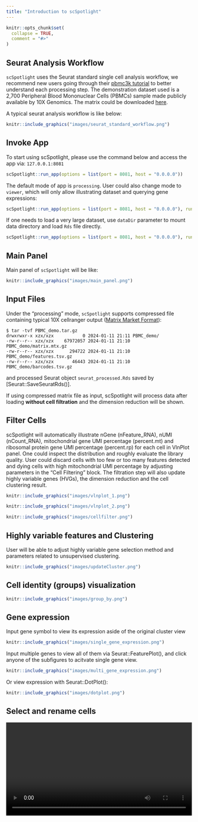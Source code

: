 ```yaml
---
title: "Introduction to scSpotlight"
---
```


```r
knitr::opts_chunk$set(
  collapse = TRUE,
  comment = "#>"
)
```

## Seurat Analysis Workflow

`scSpotlight` uses the Seurat standard single cell analysis workflow, we recommend
new users going through their [pbmc3k tutorial](https://satijalab.org/seurat/articles/pbmc3k_tutorial) 
to better understand each processing step. The demonstration dataset used is a 2,700 
Peripheral Blood Mononuclear Cells (PBMCs) sample made publicly available by 10X Genomics. 
The matrix could be downloaded [here](https://cf.10xgenomics.com/samples/cell/pbmc3k/pbmc3k_filtered_gene_bc_matrices.tar.gz).

A typical seurat analysis workflow is like below:

```r
knitr::include_graphics("images/seurat_standard_workflow.png")
```

## Invoke App

To start using scSpotlight, please use the command below and access the app via: `127.0.0.1:8081`

```R
scSpotlight::run_app(options = list(port = 8081, host = "0.0.0.0"))
```

The default mode of app is `processing`. User could also change mode to `viewer`, which will only allow illustrating
dataset and querying gene expressions:

```R
scSpotlight::run_app(options = list(port = 8081, host = "0.0.0.0"), runningMode = "viewer")
```

If one needs to load a very large dataset, use `dataDir` parameter to mount data directory and load `Rds` file directly.

```R
scSpotlight::run_app(options = list(port = 8081, host = "0.0.0.0"), runningMode = "viewer", dataDir = "/path/to/data_directory")
```

## Main Panel

Main panel of `scSpotlight` will be like:

```r
knitr::include_graphics("images/main_panel.png")
```

## Input Files

Under the "processing" mode, `scSpotlight` supports compressed file containing typical 10X 
cellranger output ([Matrix Market Format](https://math.nist.gov/MatrixMarket/formats.html)):

```
$ tar -tvf PBMC_demo.tar.gz
drwxrwxr-x xzx/xzx           0 2024-01-11 21:11 PBMC_demo/
-rw-r--r-- xzx/xzx    67972057 2024-01-11 21:10 PBMC_demo/matrix.mtx.gz
-rw-r--r-- xzx/xzx      294722 2024-01-11 21:10 PBMC_demo/features.tsv.gz
-rw-r--r-- xzx/xzx       46443 2024-01-11 21:10 PBMC_demo/barcodes.tsv.gz
```

and processed Seurat object `seurat_processed.Rds` saved by [Seurat::SaveSeuratRds()].

If using compressed matrix file as input, scSpotlight will process
data after loading **without cell filtration** and the dimension reduction will be shown.

## Filter Cells

scSpotlight will automatically illustrate nGene (nFeature\_RNA), nUMI (nCount\_RNA), mitochondrial
gene UMI percentage (percent.mt) and ribosomal protein gene UMI percentage (percent.rp) for each 
cell in VlnPlot panel. One could inspect the distribution and roughly evaluate the library quality. 
User could discard cells with too few or too many features detected and dying cells with 
high mitochondrial UMI percentage by adjusting parameters in the "Cell Filtering" block. The filtration
step will also update highly variable genes (HVGs), the dimension reduction and the 
cell clustering result.

```r
knitr::include_graphics("images/vlnplot_1.png")
```

```r
knitr::include_graphics("images/vlnplot_2.png")
```

```r
knitr::include_graphics("images/cellfilter.png")
```

## Highly variable features and Clustering

User will be able to adjust highly variable gene selection method and parameters related to
unsupervised clustering.

```r
knitr::include_graphics("images/updateCluster.png")
```

## Cell identity (groups) visualization

```r
knitr::include_graphics("images/group_by.png")
```

## Gene expression

Input gene symbol to view its expression aside of the original cluster view

```r
knitr::include_graphics("images/single_gene_expression.png")
```
Input multiple genes to view all of them via Seurat::FeaturePlot(), and
click anyone of the subfigures to acitvate single gene view.

```r
knitr::include_graphics("images/multi_gene_expression.png")
```

Or view expression with Seurat::DotPlot():

```r
knitr::include_graphics("images/dotplot.png")
```

## Select and rename cells

```{=html}
<video controls width="100%">
  <source src="https://github.com/obenno/scSpotlight/blob/main/vignettes/articles/images/select_rename_cells.webm?raw=true" type="video/webm" />
</video>
```